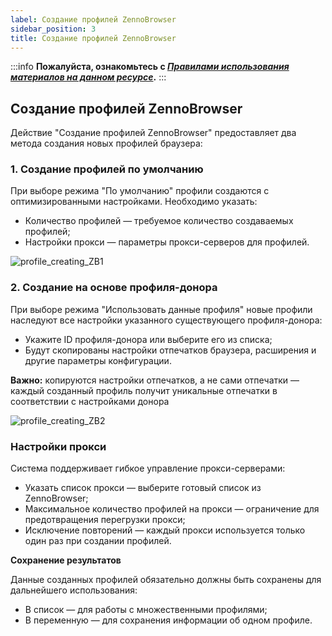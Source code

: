 ```yaml
---
label: Создание профилей ZennoBrowser
sidebar_position: 3
title: Создание профилей ZennoBrowser
---
```


:::info **Пожалуйста, ознакомьтесь с [*Правилами использования материалов на данном ресурсе*](../Disclaimer).**
:::  

## **Создание профилей ZennoBrowser**

Действие "Создание профилей ZennoBrowser" предоставляет два метода создания новых профилей браузера:

### **1. Создание профилей по умолчанию**

При выборе режима "По умолчанию" профили создаются с оптимизированными настройками. Необходимо указать:
 - Количество профилей — требуемое количество создаваемых профилей;
 - Настройки прокси — параметры прокси-серверов для профилей.

 ![profile_creating_ZB1](..\zp_integr\assets\profile_creating_ZB\profile_creating_ZB1.png)

### **2. Создание на основе профиля-донора**

При выборе режима "Использовать данные профиля" новые профили наследуют все настройки указанного существующего профиля-донора:
 - Укажите ID профиля-донора или выберите его из списка;
 - Будут скопированы настройки отпечатков браузера, расширения и другие параметры конфигурации.

**Важно:** копируются настройки отпечатков, а не сами отпечатки — каждый созданный профиль получит уникальные отпечатки в соответствии с настройками донора

![profile_creating_ZB2](..\zp_integr\assets\profile_creating_ZB\profile_creating_ZB2.png)

### **Настройки прокси**

Система поддерживает гибкое управление прокси-серверами:
 - Указать список прокси — выберите готовый список из ZennoBrowser;
 - Максимальное количество профилей на прокси — ограничение для предотвращения перегрузки прокси;
 - Исключение повторений — каждый прокси используется только один раз при создании профилей.

**Сохранение результатов**

Данные созданных профилей обязательно должны быть сохранены для дальнейшего использования:
 - В список — для работы с множественными профилями;
 - В переменную — для сохранения информации об одном профиле.